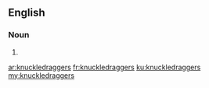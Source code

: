 {{also|knuckle draggers}}
==English==

===Noun===
{{head|en|noun plural form}}

# {{plural of|knuckledragger|lang=en}}

[[ar:knuckledraggers]]
[[fr:knuckledraggers]]
[[ku:knuckledraggers]]
[[my:knuckledraggers]]